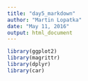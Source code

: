 ```yaml
---
title: "day5_markdown"
author: "Martin Lopatka"
date: "May 11, 2016"
output: html_document
---
```


```r
library(ggplot2)
library(magrittr)
library(dplyr)
library(car)
```

```r

```